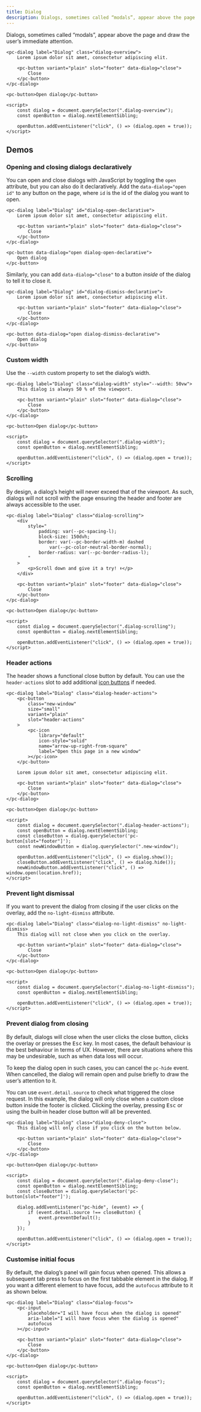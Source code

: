 ```yaml
---
title: Dialog
description: Dialogs, sometimes called “modals”, appear above the page and draw the user’s immediate attention.
---
```



Dialogs, sometimes called “modals”, appear above the page and draw the user’s immediate attention.

```demo:open
<pc-dialog label="Dialog" class="dialog-overview">
    Lorem ipsum dolor sit amet, consectetur adipiscing elit.

    <pc-button variant="plain" slot="footer" data-dialog="close">
        Close
    </pc-button>
</pc-dialog>

<pc-button>Open dialog</pc-button>

<script>
    const dialog = document.querySelector(".dialog-overview");
    const openButton = dialog.nextElementSibling;

    openButton.addEventListener("click", () => (dialog.open = true));
</script>
```

## Demos

### Opening and closing dialogs declaratively

You can open and close dialogs with JavaScript by toggling the `open` attribute, but you can also do it declaratively. Add the `data-dialog="open id"` to any button on the page, where `id` is the id of the dialog you want to open.

```demo
<pc-dialog label="Dialog" id="dialog-open-declarative">
    Lorem ipsum dolor sit amet, consectetur adipiscing elit.

    <pc-button variant="plain" slot="footer" data-dialog="close">
        Close
    </pc-button>
</pc-dialog>

<pc-button data-dialog="open dialog-open-declarative">
    Open dialog
</pc-button>
```

Similarly, you can add `data-dialog="close"` to a button _inside_ of the dialog to tell it to close it.

```demo
<pc-dialog label="Dialog" id="dialog-dismiss-declarative">
    Lorem ipsum dolor sit amet, consectetur adipiscing elit.

    <pc-button variant="plain" slot="footer" data-dialog="close">
        Close
    </pc-button>
</pc-dialog>

<pc-button data-dialog="open dialog-dismiss-declarative">
    Open dialog
</pc-button>
```

### Custom width

Use the `--width` custom property to set the dialog’s width.

```demo
<pc-dialog label="Dialog" class="dialog-width" style="--width: 50vw">
    This dialog is always 50 % of the viewport.

    <pc-button variant="plain" slot="footer" data-dialog="close">
        Close
    </pc-button>
</pc-dialog>

<pc-button>Open dialog</pc-button>

<script>
    const dialog = document.querySelector(".dialog-width");
    const openButton = dialog.nextElementSibling;

    openButton.addEventListener("click", () => (dialog.open = true));
</script>
```

### Scrolling

By design, a dialog’s height will never exceed that of the viewport. As such, dialogs will not scroll with the page ensuring the header and footer are always accessible to the user.

```demo
<pc-dialog label="Dialog" class="dialog-scrolling">
    <div
        style="
            padding: var(--pc-spacing-l);
            block-size: 150dvh;
            border: var(--pc-border-width-m) dashed
                var(--pc-color-neutral-border-normal);
            border-radius: var(--pc-border-radius-l);
        "
    >
        <p>Scroll down and give it a try! ⬇️</p>
    </div>

    <pc-button variant="plain" slot="footer" data-dialog="close">
        Close
    </pc-button>
</pc-dialog>

<pc-button>Open dialog</pc-button>

<script>
    const dialog = document.querySelector(".dialog-scrolling");
    const openButton = dialog.nextElementSibling;

    openButton.addEventListener("click", () => (dialog.open = true));
</script>
```

### Header actions

The header shows a functional close button by default. You can use the `header-actions` slot to add additional [icon buttons](/components/button/#icon-buttons) if needed.

```demo
<pc-dialog label="Dialog" class="dialog-header-actions">
    <pc-button
        class="new-window"
        size="small"
        variant="plain"
        slot="header-actions"
    >
        <pc-icon
            library="default"
            icon-style="solid"
            name="arrow-up-right-from-square"
            label="Open this page in a new window"
        ></pc-icon>
    </pc-button>

    Lorem ipsum dolor sit amet, consectetur adipiscing elit.

    <pc-button variant="plain" slot="footer" data-dialog="close">
        Close
    </pc-button>
</pc-dialog>

<pc-button>Open dialog</pc-button>

<script>
    const dialog = document.querySelector(".dialog-header-actions");
    const openButton = dialog.nextElementSibling;
    const closeButton = dialog.querySelector('pc-button[slot="footer"]');
    const newWindowButton = dialog.querySelector(".new-window");

    openButton.addEventListener("click", () => dialog.show());
    closeButton.addEventListener("click", () => dialog.hide());
    newWindowButton.addEventListener("click", () => window.open(location.href));
</script>
```

### Prevent light dismissal

If you want to prevent the dialog from closing if the user clicks on the overlay, add the `no-light-dismiss` attribute.

```demo
<pc-dialog label="Dialog" class="dialog-no-light-dismiss" no-light-dismiss>
    This dialog will not close when you click on the overlay.

    <pc-button variant="plain" slot="footer" data-dialog="close">
        Close
    </pc-button>
</pc-dialog>

<pc-button>Open dialog</pc-button>

<script>
    const dialog = document.querySelector(".dialog-no-light-dismiss");
    const openButton = dialog.nextElementSibling;

    openButton.addEventListener("click", () => (dialog.open = true));
</script>
```

### Prevent dialog from closing

By default, dialogs will close when the user clicks the close button, clicks the overlay or presses the <kbd aria-label="Escape">Esc</kbd> key. In most cases, the default behaviour is the best behaviour in terms of UX. However, there are situations where this may be undesirable, such as when data loss will occur.

To keep the dialog open in such cases, you can cancel the `pc-hide` event. When cancelled, the dialog will remain open and pulse briefly to draw the user’s attention to it.

You can use `event.detail.source` to check what triggered the close request. In this example, the dialog will only close when a custom close button inside the footer is clicked. Clicking the overlay, pressing <kbd aria-label="Escape">Esc</kbd> or using the built‐in header close button will all be prevented.

```demo
<pc-dialog label="Dialog" class="dialog-deny-close">
    This dialog will only close if you click on the button below.

    <pc-button variant="plain" slot="footer" data-dialog="close">
        Close
    </pc-button>
</pc-dialog>

<pc-button>Open dialog</pc-button>

<script>
    const dialog = document.querySelector(".dialog-deny-close");
    const openButton = dialog.nextElementSibling;
    const closeButton = dialog.querySelector('pc-button[slot="footer"]');

    dialog.addEventListener("pc-hide", (event) => {
        if (event.detail.source !== closeButton) {
            event.preventDefault();
        }
    });

    openButton.addEventListener("click", () => (dialog.open = true));
</script>
```

### Customise initial focus

By default, the dialog’s panel will gain focus when opened. This allows a subsequent tab press to focus on the first tabbable element in the dialog. If you want a different element to have focus, add the `autofocus` attribute to it as shown below.

```demo
<pc-dialog label="Dialog" class="dialog-focus">
    <pc-input
        placeholder="I will have focus when the dialog is opened"
        aria-label="I will have focus when the dialog is opened"
        autofocus
    ></pc-input>

    <pc-button variant="plain" slot="footer" data-dialog="close">
        Close
    </pc-button>
</pc-dialog>

<pc-button>Open dialog</pc-button>

<script>
    const dialog = document.querySelector(".dialog-focus");
    const openButton = dialog.nextElementSibling;

    openButton.addEventListener("click", () => (dialog.open = true));
</script>
```
